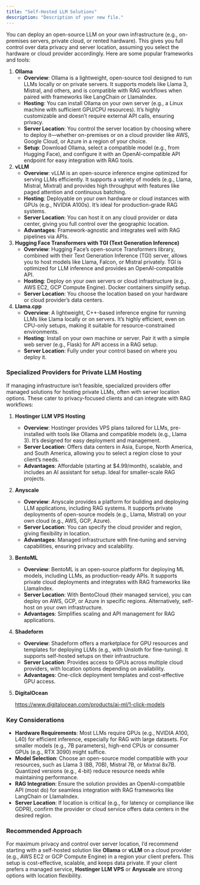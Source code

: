 ```yaml
---
title: "Self-Hosted LLM Solutions"
description: "Description of your new file."
---
```


You can deploy an open-source LLM on your own infrastructure (e.g., on-premises servers, private cloud, or rented hardware). This gives you full control over data privacy and server location, assuming you select the hardware or cloud provider accordingly. Here are some popular frameworks and tools:

1. **Ollama**
   - **Overview**: Ollama is a lightweight, open-source tool designed to run LLMs locally or on private servers. It supports models like Llama 3, Mistral, and others, and is compatible with RAG workflows when paired with frameworks like LangChain or LlamaIndex.
   - **Hosting**: You can install Ollama on your own server (e.g., a Linux machine with sufficient GPU/CPU resources). It’s highly customizable and doesn’t require external API calls, ensuring privacy.
   - **Server Location**: You control the server location by choosing where to deploy it—whether on-premises or on a cloud provider like AWS, Google Cloud, or Azure in a region of your choice.
   - **Setup**: Download Ollama, select a compatible model (e.g., from Hugging Face), and configure it with an OpenAI-compatible API endpoint for easy integration with RAG tools.
2. **vLLM**
   - **Overview**: vLLM is an open-source inference engine optimized for serving LLMs efficiently. It supports a variety of models (e.g., Llama, Mistral, Mixtral) and provides high throughput with features like paged attention and continuous batching.
   - **Hosting**: Deployable on your own hardware or cloud instances with GPUs (e.g., NVIDIA A100s). It’s ideal for production-grade RAG systems.
   - **Server Location**: You can host it on any cloud provider or data center, giving you full control over the geographic location.
   - **Advantages**: Framework-agnostic and integrates well with RAG pipelines via APIs.
3. **Hugging Face Transformers with TGI (Text Generation Inference)**
   - **Overview**: Hugging Face’s open-source Transformers library, combined with their Text Generation Inference (TGI) server, allows you to host models like Llama, Falcon, or Mistral privately. TGI is optimized for LLM inference and provides an OpenAI-compatible API.
   - **Hosting**: Deploy on your own servers or cloud infrastructure (e.g., AWS EC2, GCP Compute Engine). Docker containers simplify setup.
   - **Server Location**: You choose the location based on your hardware or cloud provider’s data centers.
4. **Llama.cpp**
   - **Overview**: A lightweight, C\+\+-based inference engine for running LLMs like Llama locally or on servers. It’s highly efficient, even on CPU-only setups, making it suitable for resource-constrained environments.
   - **Hosting**: Install on your own machine or server. Pair it with a simple web server (e.g., Flask) for API access in a RAG setup.
   - **Server Location**: Fully under your control based on where you deploy it.

### Specialized Providers for Private LLM Hosting

If managing infrastructure isn’t feasible, specialized providers offer managed solutions for hosting private LLMs, often with server location options. These cater to privacy-focused clients and can integrate with RAG workflows:

1. **Hostinger LLM VPS Hosting**
   - **Overview**: Hostinger provides VPS plans tailored for LLMs, pre-installed with tools like Ollama and compatible models (e.g., Llama 3). It’s designed for easy deployment and management.
   - **Server Location**: Offers data centers in Asia, Europe, North America, and South America, allowing you to select a region close to your client’s needs.
   - **Advantages**: Affordable (starting at $4.99/month), scalable, and includes an AI assistant for setup. Ideal for smaller-scale RAG projects.
2. **Anyscale**
   - **Overview**: Anyscale provides a platform for building and deploying LLM applications, including RAG systems. It supports private deployments of open-source models (e.g., Llama, Mistral) on your own cloud (e.g., AWS, GCP, Azure).
   - **Server Location**: You can specify the cloud provider and region, giving flexibility in location.
   - **Advantages**: Managed infrastructure with fine-tuning and serving capabilities, ensuring privacy and scalability.
3. **BentoML**
   - **Overview**: BentoML is an open-source platform for deploying ML models, including LLMs, as production-ready APIs. It supports private cloud deployments and integrates with RAG frameworks like LlamaIndex.
   - **Server Location**: With BentoCloud (their managed service), you can deploy on AWS, GCP, or Azure in specific regions. Alternatively, self-host on your own infrastructure.
   - **Advantages**: Simplifies scaling and API management for RAG applications.
4. **Shadeform**
   - **Overview**: Shadeform offers a marketplace for GPU resources and templates for deploying LLMs (e.g., with Unsloth for fine-tuning). It supports self-hosted setups on their infrastructure.
   - **Server Location**: Provides access to GPUs across multiple cloud providers, with location options depending on availability.
   - **Advantages**: One-click deployment templates and cost-effective GPU access.
5. **DigitalOcean**

   https://www.digitalocean.com/products/ai-ml/1-click-models

### Key Considerations

- **Hardware Requirements**: Most LLMs require GPUs (e.g., NVIDIA A100, L40) for efficient inference, especially for RAG with large datasets. For smaller models (e.g., 7B parameters), high-end CPUs or consumer GPUs (e.g., RTX 3090) might suffice.
- **Model Selection**: Choose an open-source model compatible with your resources, such as Llama 3 (8B, 70B), Mistral 7B, or Mixtral 8x7B. Quantized versions (e.g., 4-bit) reduce resource needs while maintaining performance.
- **RAG Integration**: Ensure the solution provides an OpenAI-compatible API (most do) for seamless integration with RAG frameworks like LangChain or LlamaIndex.
- **Server Location**: If location is critical (e.g., for latency or compliance like GDPR), confirm the provider or cloud service offers data centers in the desired region.

### Recommended Approach

For maximum privacy and control over server location, I’d recommend starting with a self-hosted solution like **Ollama** or **vLLM** on a cloud provider (e.g., AWS EC2 or GCP Compute Engine) in a region your client prefers. This setup is cost-effective, scalable, and keeps data private. If your client prefers a managed service, **Hostinger LLM VPS** or **Anyscale** are strong options with location flexibility.